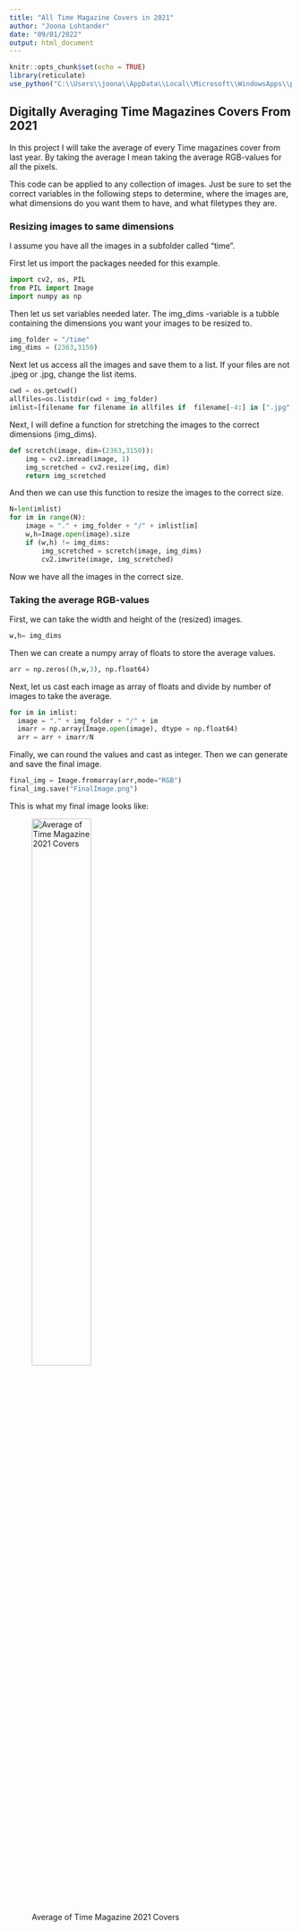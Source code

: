 ---
title: "All Time Magazine Covers in 2021"
author: "Joona Lohtander"
date: "09/01/2022"
output: html_document
---

```{r setup, include=FALSE}
knitr::opts_chunk$set(echo = TRUE)
library(reticulate)
use_python("C:\\Users\\joona\\AppData\\Local\\Microsoft\\WindowsApps\\python3.9.exe")
```

## Digitally Averaging Time Magazines Covers From 2021

In this project I will take the average of every Time magazines cover from last year. By taking the average I mean taking the average RGB-values for all the pixels.

This code can be applied to any collection of images. Just be sure to set the correct variables in the following steps to determine, where the images are, what dimensions do you want them to have, and what filetypes they are.

### Resizing images to same dimensions

I assume you have all the images in a subfolder called "time".

First let us import the packages needed for this example.

```{python imports, eval = F}
import cv2, os, PIL
from PIL import Image
import numpy as np
```

Then let us set variables needed later. The img_dims -variable is a tubble containing the dimensions you want your images to be resized to.

```{python variables}
img_folder = "/time"
img_dims = (2363,3150)
```

Next let us access all the images and save them to a list. If your files are not .jpeg or .jpg, change the list items.

```{python images, eval = F}
cwd = os.getcwd()
allfiles=os.listdir(cwd + img_folder)
imlist=[filename for filename in allfiles if  filename[-4:] in [".jpg",".jpeg"]]
```

Next, I will define a function for stretching the images to the correct dimensions (img_dims).

```{python stretch, eval = F}
def scretch(image, dim=(2363,3150)):
    img = cv2.imread(image, 1)
    img_scretched = cv2.resize(img, dim)
    return img_scretched
```

And then we can use this function to resize the images to the correct size.

```{python stretching, eval = F}
N=len(imlist)
for im in range(N):
    image = "." + img_folder + "/" + imlist[im]
    w,h=Image.open(image).size
    if (w,h) != img_dims:
        img_scretched = scretch(image, img_dims)
        cv2.imwrite(image, img_scretched)
```

Now we have all the images in the correct size.

### Taking the average RGB-values

First, we can take the width and height of the (resized) images.

```{python dims, eval = F}
w,h= img_dims
```

Then we can create a numpy array of floats to store the average values.

```{python arr, eval = F}
arr = np.zeros((h,w,3), np.float64)
```

Next, let us cast each image as array of floats and divide by number of images to take the average.

```{python avg, eval = F}
for im in imlist:
  image = "." + img_folder + "/" + im
  imarr = np.array(Image.open(image), dtype = np.float64)
  arr = arr + imarr/N
```

Finally, we can round the values and cast as integer. Then we can generate and save the final image.

```{python final, eval = F}
final_img = Image.fromarray(arr,mode="RGB")
final_img.save("FinalImage.png")
```

This is what my final image looks like:

![Average of Time Magazine 2021 Covers](FinalImage.png){width=50%}


